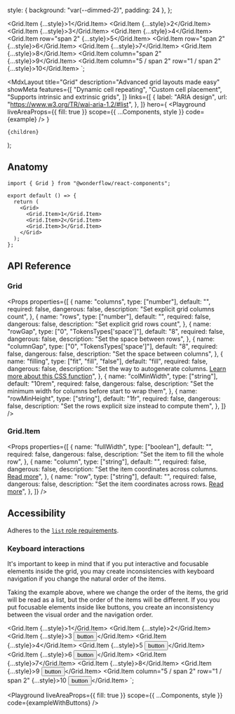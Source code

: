 
  style: { background: "var(--dimmed-2)", padding: 24 },
};

  <Grid.Item {...style}>1</Grid.Item>
  <Grid.Item {...style}>2</Grid.Item>
  <Grid.Item {...style}>3</Grid.Item>
  <Grid.Item {...style}>4</Grid.Item>
  <Grid.Item row="span 2" {...style}>5</Grid.Item>
  <Grid.Item row="span 2" {...style}>6</Grid.Item>
  <Grid.Item {...style}>7</Grid.Item>
  <Grid.Item {...style}>8</Grid.Item>
  <Grid.Item column="span 2" {...style}>9</Grid.Item>
  <Grid.Item column="5 / span 2" row="1 / span 2" {...style}>10</Grid.Item>
</Grid>`;

  <MdxLayout
    title="Grid"
    description="Advanced grid layouts made easy"
    showMeta
    features={[
      "Dynamic cell repeating",
      "Custom cell placement",
      "Supports intrinsic and extrinsic grids",
    ]}
    links={[
      {
        label: "ARIA design",
        url: "https://www.w3.org/TR/wai-aria-1.2/#list",
      },
    ]}
    hero={
      <Playground
        liveAreaProps={{ fill: true }}
        scope={{ ...Components, style }}
        code={example}
      />
    }
  >
    {children}
  </MdxLayout>
);

## Anatomy

```tsx highlight=1,5-9
import { Grid } from "@wonderflow/react-components";

export default () => {
  return (
    <Grid>
      <Grid.Item>1</Grid.Item>
      <Grid.Item>2</Grid.Item>
      <Grid.Item>3</Grid.Item>
    </Grid>
  );
};
```

## API Reference

### Grid

<Props
  properties={[
    {
      name: "columns",
      type: ["number"],
      default: "",
      required: false,
      dangerous: false,
      description: "Set explicit grid columns count",
    },
    {
      name: "rows",
      type: ["number"],
      default: "",
      required: false,
      dangerous: false,
      description: "Set explicit grid rows count",
    },
    {
      name: "rowGap",
      type: ["0", "TokensTypes['space']"],
      default: "8",
      required: false,
      dangerous: false,
      description: "Set the space between rows",
    },
    {
      name: "columnGap",
      type: ["0", "TokensTypes['space']"],
      default: "8",
      required: false,
      dangerous: false,
      description: "Set the space between columns",
    },
    {
      name: "filling",
      type: ["fit", "fill", "false"],
      default: "fill",
      required: false,
      dangerous: false,
      description:
        "Set the way to autogenerate columns. [Learn more about this CSS function](https://developer.mozilla.org/en-US/docs/Web/CSS/repeat)",
    },
    {
      name: "colMinWidth",
      type: ["string"],
      default: "10rem",
      required: false,
      dangerous: false,
      description:
        "Set the minimum width for columns before start to wrap them",
    },
    {
      name: "rowMinHeight",
      type: ["string"],
      default: "1fr",
      required: false,
      dangerous: false,
      description: "Set the rows explicit size instead to compute them",
    },
  ]}
/>

### Grid.Item

<Props
  properties={[
    {
      name: "fullWidth",
      type: ["boolean"],
      default: "",
      required: false,
      dangerous: false,
      description: "Set the item to fill the whole row",
    },
    {
      name: "column",
      type: ["string"],
      default: "",
      required: false,
      dangerous: false,
      description:
        "Set the item coordinates across columns. [Read more](https://developer.mozilla.org/en-US/docs/Web/CSS/grid-column)",
    },
    {
      name: "row",
      type: ["string"],
      default: "",
      required: false,
      dangerous: false,
      description:
        "Set the item coordinates across rows. [Read more](https://developer.mozilla.org/en-US/docs/Web/CSS/grid-row)",
    },
  ]}
/>

## Accessibility

Adheres to the [`list` role requirements](https://www.w3.org/TR/wai-aria-1.2/#list).

### Keyboard interactions

It's important to keep in mind that if you put interactive and focusable elements inside the grid, you may create inconsistencies with keyboard navigation if you change the natural order of the items.

Taking the example above, where we change the order of the items, the grid will be read as a list, but the order of the items will be different. If you you put focusable elements inside like buttons, you create an inconsistency between the visual order and the navigation order.

  <Grid.Item {...style}>1</Grid.Item>
  <Grid.Item {...style}>2</Grid.Item>
  <Grid.Item {...style}>3 <Button dimension="small">button</Button></Grid.Item>
  <Grid.Item {...style}>4</Grid.Item>
  <Grid.Item {...style}>5 <Button dimension="small">button</Button></Grid.Item>
  <Grid.Item {...style}>6 <Button dimension="small">button</Button></Grid.Item>
  <Grid.Item {...style}>7</Grid.Item>
  <Grid.Item {...style}>8</Grid.Item>
  <Grid.Item {...style}>9 <Button dimension="small">button</Button></Grid.Item>
  <Grid.Item column="5 / span 2" row="1 / span 2" {...style}>10 <Button dimension="small">button</Button></Grid.Item>
</Grid>`;

<Playground
  liveAreaProps={{ fill: true }}
  scope={{ ...Components, style }}
  code={exampleWithButtons}
/>
